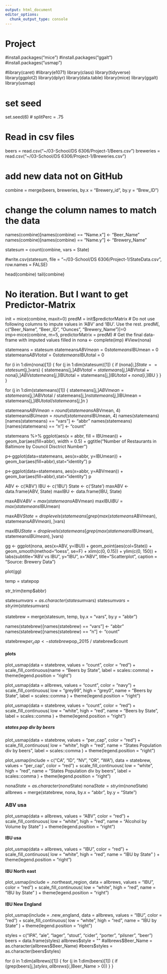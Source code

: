```yaml
---
output: html_document
editor_options: 
  chunk_output_type: console
---
```

#########################
# Project 
#install.packages("mice")
#install.packages("ggalt")
#install.packages("usmap")

#library(caret)
#library(e1071)
library(class)
library(tidyverse)
library(ggplot2)
library(dplyr)
library(data.table)
library(mice)
library(ggalt)
library(usmap)

# set seed
set.seed(6)
# splitPerc = .75

# Read in csv files
beers = read.csv("~/03-School/DS 6306/Project-1/Beers.csv")
breweries = read.csv("~/03-School/DS 6306/Project-1/Breweries.csv")

# add new data not on GitHub
combine = merge(beers, breweries, by.x = "Brewery_id", by.y = "Brew_ID")

# change the column names to match the data
names(combine)[names(combine) == "Name.x"] <- "Beer_Name"
names(combine)[names(combine) == "Name.y"] <- "Brewery_Name"

statesum = count(combine, vars = State)

#write.csv(statesum, file = "~/03-School/DS 6306/Project-1/StateData.csv", row.names = FALSE)

head(combine)
tail(combine)

# No iteration. But I want to get Predictor-Matrix
init = mice(combine, maxit=0) 
predM = init$predictorMatrix
# Do not use following columns to impute values in 'ABV' and 'IBU'. Use the rest.
predM[, c("Beer_Name", "Beer_ID", "Ounces", "Brewery_Name")]=0    
imp<-mice(combine, m=5, predictorMatrix = predM)
# Get the final data-frame with imputed values filled in
nona <- complete(imp)
#View(nona)

statemeans = statesum
statemeans$ABVmean = 0
statemeans$IBUmean = 0
statemeans$ABVtotal = 0
statemeans$IBUtotal = 0

for (i in 1:dim(nona)[1]) {
  for (j in 1:dim(statesum)[1]) {
    if (nona[i,]$State == statesum[j,]$vars) {
      statemeans[j,]$ABVtotal = statemeans[j,]$ABVtotal + nona[i,]$ABV
      statemeans[j,]$IBUtotal = statemeans[j,]$IBUtotal + nona[i,]$IBU
    }
  }
}

for (j in 1:dim(statemeans)[1]) {
  statemeans[j,]$ABVmean = statemeans[j,]$ABVtotal / statemeans[j,]$n
  statemeans[j,]$IBUmean = statemeans[j,]$IBUtotal / statemeans[j,]$n
}

statemeans$ABVmean = round(statemeans$ABVmean, 4)
statemeans$IBUmean = round(statemeans$IBUmean, 4)
names(statemeans)[names(statemeans) == "vars"] <- "abbr"
names(statemeans)[names(statemeans) == "n"] <- "count"

statemeans %>% ggplot(aes(x = abbr, fill = IBUmean)) + geom_bar(aes(fill=abbr), width = 0.5) + ggtitle("Number of Restaurants in Baltimore by Council Disctrict Number")

p<-ggplot(data=statemeans, aes(x=abbr, y=IBUmean)) +
  geom_bar(aes(fill=abbr),stat="identity")
p

p<-ggplot(data=statemeans, aes(x=abbr, y=ABVmean)) +
  geom_bar(aes(fill=abbr),stat="identity")
p

<!-- g <- ggplot(statemeans, aes(x = "abbr")) -->
<!-- g + geom_bar(aes(fill=abbr), width = 0.5) +  -->
<!--   theme(axis.text.x = element_text(angle=65, vjust=0.6)) + -->
<!--   labs(title="Breweries by State",  -->
<!--        subtitle="Mean ABV and Mean IBU by State") -->

ABV <- c('ABV')
IBU <- c('IBU')
State <- c('State')
maxABV <- data.frame(ABV, State)
maxIBU <- data.frame(IBU, State)

maxABV$ABV = max(statemeans$ABVmean)
maxIBU$IBU = max(statemeans$IBUmean)

maxABV$State = droplevels(statemeans[grep(max(statemeans$ABVmean), statemeans$ABVmean),]$vars)

maxIBU$State = droplevels(statemeans[grep(max(statemeans$IBUmean), statemeans$IBUmean),]$vars)

gg <- ggplot(nona, aes(x=ABV, y=IBU)) +
  geom_point(aes(col=State)) +
  geom_smooth(method="loess", se=F) +
  xlim(c(0, 0.15)) +
  ylim(c(0, 150)) + 
  labs(subtitle="ABV vs IBU",
       y="IBU",
       x="ABV",
       title="Scatterplot",
       caption = "Source: Brewery Data")

plot(gg)

temp = statepop

str_trim(temp$abbr)

statesum$vars = as.character(statesum$vars)
statesum$vars = str_trim(statesum$vars)

statebrew = merge(statesum, temp, by.x = "vars", by.y = "abbr")

names(statebrew)[names(statebrew) == "vars"] <- "abbr"
names(statebrew)[names(statebrew) == "n"] <- "count"

statebrew$per_cap <- statebrew$pop_2015 / statebrew$count

####  plots 
plot_usmap(data = statebrew, values = "count", color = "red") + 
  scale_fill_continuous(name = "Beers by State", label = scales::comma) + 
  theme(legend.position = "right")
  
plot_usmap(data = allbrews, values = "count", color = "navy") + 
  scale_fill_continuous(
    low = "grey99", high = "grey0", name = "Beers by State", label = scales::comma
  ) + theme(legend.position = "right")  

plot_usmap(data = statebrew, values = "count", color = "red") + 
  scale_fill_continuous(
    low = "white", high = "red", name = "Beers by State", label = scales::comma
  ) + theme(legend.position = "right")



#####  states pop div by beers
plot_usmap(data = statebrew, values = "per_cap", color = "red") + 
  scale_fill_continuous(
    low = "white", high = "red", name = "States Population div by beers", label = scales::comma
  ) + theme(legend.position = "right")


plot_usmap(include = c("CA", "ID", "NV", "OR", "WA"), data = statebrew, values = "per_cap", color = "red") + 
  scale_fill_continuous(
    low = "white", high = "red", name = "States Population div by beers", label = scales::comma
  ) + theme(legend.position = "right")


nona$State = as.character(nona$State)
nona$State = str_trim(nona$State)
allbrews = merge(statebrew, nona, by.x = "abbr", by.y = "State")


### ABV usa
plot_usmap(data = allbrews, values = "ABV", color = "red") + 
  scale_fill_continuous(
    low = "white", high = "red", name = "Alcohol by Volume by State"  ) + theme(legend.position = "right")

#### IBU usa
plot_usmap(data = allbrews, values = "IBU", color = "red") + 
  scale_fill_continuous(
    low = "white", high = "red", name = "IBU by State"  ) + theme(legend.position = "right")
    
#### IBU North east    
plot_usmap(include = .northeast_region, data = allbrews, values = "IBU", color = "red") + 
  scale_fill_continuous(
    low = "white", high = "red", name = "IBU by State"  ) + theme(legend.position = "right")

#### IBU New England    
plot_usmap(include = .new_england, data = allbrews, values = "IBU", color = "red") + 
  scale_fill_continuous(
    low = "white", high = "red", name = "IBU by State"  ) + theme(legend.position = "right")



styles = c("IPA", "ale", "lager", "stout", "cider", "porter", "pilsner", "beer")     
beers = data.frame(styles)
allbrews$style = ""
#allbrews$Beer_Name = as.character(allbrews$Beer_Name)
#beers$styles = as.character(beers$styles)
    
for (i in 1:dim(allbrews)[1]) {
  for (j in 1:dim(beers)[1]) {
    if (grep(beers[j,]$styles,allbrews[i,]$Beer_Name > 0))
  }
}
    
    
    




